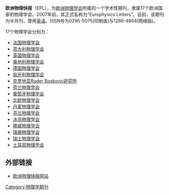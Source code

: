 '''欧洲物理快报'''（EPL），为[[欧洲物理学会|欧洲物理学会]]所属的一个学术性期刊，隶属17个欧洲国家的物理学会。2007年前，其正式名称为“Europhysics Letters”。目前，该期刊为半月刊，使用[[英语|英语]]。ISSN号为0295-5075(印刷版)与1286-4854(网络版)。

17个物理学会分别为：
* [[法国物理学会|法国物理学会]]
* [[意大利物理学会|意大利物理学会]]
* [[英国物理学会|英国物理学会]]
* [[奥地利物理学会|奥地利物理学会]]
* [[德国物理学会|德国物理学会]]
* [[匈牙利物理学会|匈牙利物理学会]]
* [[克罗地亚Ruder_Boskovic研究所|克罗地亚Ruder Boskovic研究所]]
* [[荷兰物理学会|荷兰物理学会]]
* [[葡萄牙物理学会|葡萄牙物理学会]]
* [[北欧物理学会|北欧物理学会]]
* [[丹麦物理学会|丹麦物理学会]]
* [[芬兰物理学会|芬兰物理学会]]
* [[冰岛物理学会|冰岛物理学会]]
* [[挪威物理学会|挪威物理学会]]
* [[瑞典物理学会|瑞典物理学会]]
* [[瑞士物理学会|瑞士物理学会]]
* [[土耳其物理学会|土耳其物理学会]]

== 外部链接 ==
* [http://www.iop.org/EJ/EPL 欧洲物理快报网站]

[[Category:物理学期刊|Category:物理学期刊]]